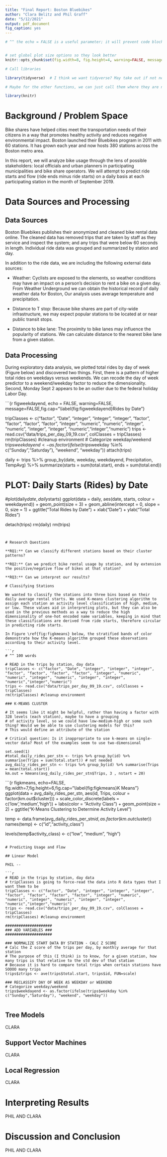 ```yaml
---
title: "Final Report: Boston Bluebikes"
author: "Clara Belitz and Phil Graff"
date: "5/12/2021"
output: pdf_document
fig_caption: yes
---
```


```r

# ^^ the echo = FALSE is a useful parameter; it will prevent code blocks from being shown in the report. We may want to use this frequently.


# set global plot size options so they look better 
knitr::opts_chunk$set(fig.width=8, fig.height=4, warning=FALSE, message=FALSE)

# Call libraries

library(tidyverse)  # I think we want tidyverse? May take out if not needed, or if conflicts with other functions

# Maybe for the other functions, we can just call them where they are needed.

library(knitr)

```

# Background / Problem Space

Bike shares have helped cities meet the transportation needs of their citizens in a way that promotes healthy activity and reduces negative environmental impact. Boston launched their Bluebikes program in 2011 with 60 stations. It has grown each year and now hosts 380 stations across the Boston metro area.

In this report, we will analyze bike usage through the lens of possible stakeholders: local officials and urban planners in participating municipalities and bike share operators. We will attempt to predict ride starts and flow (ride ends minus ride starts) on a daily basis at each participating station in the month of September 2019.


# Data Sources and Processing

## Data Sources

Boston Bluebikes publishes their anonymized and cleaned bike rental data online. The cleaned data has removed trips that are taken by staff as they service and inspect the system; and any trips that were below 60 seconds in length. Individual ride data was grouped and summarized by station and day.

In addition to the ride data, we are including the following external data sources:

* Weather: Cyclists are exposed to the elements, so weather conditions may have an impact on a person’s decision to rent a bike on a given day. From Weather Underground we can obtain the historical record of daily weather data for Boston, Our analysis uses average temperature and precipitation.

* Distance to T stop: Because bike shares are part of city-wide infrastructure, we may expect popular stations to be located at or near public transit stops.

* Distance to bike lane: The proximity to bike lanes may influence the popularity of stations. We can calculate distance to the nearest bike lane from a given station.

## Data Processing

During exploratory data analysis, we plotted total rides by day of week (Figure \ref{fig:figweekdayend} below) and discovered two things. First, there is a pattern of higher total rides on weekdays versus weekends. We can recode the day of week predictor to a weekend/weekday factor to reduce the dimensionality. Second, Monday Sept 2 appears to be an outlier due to the federal holiday Labor Day.

```{r figweekdayend, echo = FALSE, warning=FALSE, message=FALSE,fig.cap="\\label{fig:figweekdayend}Rides by Date"}

tripClasses <- c("factor", "Date", "integer", "integer", "integer", "factor", "factor", "factor", "factor", "integer", "numeric", "numeric", "integer", "numeric", "integer", "integer", "numeric","integer","numeric")
trips <- read.csv("data/trips_per_day_09_19.csv", colClasses = tripClasses)
rm(tripClasses) #cleanup environment
# Categorize weekday/weekend
trips$weekdayend <- as.factor(ifelse(trips$weekday %in% c("Sunday","Saturday"), "weekend", "weekday"))
attach(trips)

daily <- trips %>% group_by(date, weekday, weekdayend, Precipitation, TempAvg) %>% summarize(starts = sum(total.start), ends = sum(total.end))

# PLOT: Daily Starts (Rides) by Date
#plot(daily$date,daily$starts)
ggplot(data = daily, aes(date, starts, colour = weekdayend)) +
  geom_point(size = 3) +
  geom_abline(intercept = 0, slope = 0, size = 1) +
  ggtitle("Total Rides by Date") +
  xlab("Date") +
  ylab("Total Rides")

detach(trips)
rm(daily)
rm(trips)

```


# Research Questions

**RQ1:** Can we classify different stations based on their cluster patterns?

**RQ2:** Can we predict bike rental usage by station, and by extension the positive/negative flow of bikes at that station?

**RQ3:** Can we interpret our results?

# Classifying Stations

We wanted to classify the stations into three bins based on their daily average rental starts. We used K-means clustering algorithm to assign each station an activity level classification of high, medium, or low. These values aid in interpreting plots, but they can also be used in the previous methods as a way to reduce the high dimensionality of one-hot encoded name variables, keeping in mind that these classifications are derived from ride starts, therefore circular in predicting ride starts.

In Figure \ref{fig:figkmeans} below, the stratified bands of color demonstrate how the K-means algorithm grouped these observations according to their activity level.

```r
# ^^ 100 words

# READ in the trips by station, day data
tripClasses <- c("factor", "Date", "integer", "integer", "integer", "factor", "factor", "factor", "factor", "integer", "numeric", "numeric", "integer", "numeric", "integer", "integer", "numeric","integer","numeric")
trips <- read.csv("data/trips_per_day_09_19.csv", colClasses = tripClasses)
rm(tripClasses) #cleanup environment

### K-MEANS CLUSTER

# It seems like it might be helpful, rather than having a factor with 328 levels (each station), maybe to have a grouping
# of activity level, so we could have low-medium-high or some such thing? Would we be able to use clustering models for this?
# This would define an attribute of the station

# Critical question: Is it inappropriate to use k-means on single-vector data? Most of the examples seem to use two-dimensional

set.seed(1)
#total_daily_rides_per_stn <- trips %>% group_by(id) %>% summarise(Trips = sum(total.start)) # not needed
avg_daily_rides_per_stn <- trips %>% group_by(id) %>% summarise(Trips = mean(total.start))
km.out = kmeans(avg_daily_rides_per_stn$Trips, 3 , nstart = 20)
```


```{r figkmeans, echo=FALSE, fig.width=7,fig.height=6,fig.cap="\\label{fig:figkmeans}K Means"}
ggplot(data = avg_daily_rides_per_stn, aes(id, Trips, colour = factor(km.out$cluster))) +
  scale_color_discrete(labels = c('low','medium','high')) +
  labs(color = "Activity Class") +
  geom_point(size = 2) +
  ggtitle("K-Means Clustering to Determine Activity Level")

temp <- data.frame(avg_daily_rides_per_stn$id,as.factor(km.out$cluster))
names(temp) <- c("id","activity_class")

levels(temp$activity_class) <- c("low", "medium", "high")

```

# Predicting Usage and Flow

## Linear Model

PHIL -- 

```r

# READ in the trips by station, day data
# tripClasses is going to force-read the data into R data types that I want them to be
tripClasses <- c("factor", "Date", "integer", "integer", "integer", "factor", "factor", "factor", "factor", "integer", "numeric", "numeric", "integer", "numeric", "integer", "integer", "numeric","integer","numeric")
trips <- read.csv("data/trips_per_day_09_19.csv", colClasses = tripClasses)
rm(tripClasses) #cleanup environment

#####################
### ADD VARIABLES ###
#####################

### NORMALIZE START DATA BY STATION - CALC Z SCORE
# Calc the Z score of the trips per day, by monthly average for that station
# The purpose of this (I think) is to know, for a given station, how many trips is that relative to the std dev of that station
# Because it is hard to compare total trips when certain stations have SOOOO many trips
trips$ztrips <- ave(trips$total.start, trips$id, FUN=scale)

### RECLASSIFY DAY OF WEEK AS WEEKDAY or WEEKEND
# Categorize weekday/weekend
trips$weekdayend <- as.factor(ifelse(trips$weekday %in% c("Sunday","Saturday"), "weekend", "weekday"))


```


## Tree Models

CLARA

## Support Vector Machines

CLARA

## Local Regression

CLARA


# Interpreting Results

PHIL AND CLARA




# Discussion and Conclusion

PHIL AND CLARA